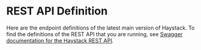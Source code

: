# REST API Definition

Here are the endpoint definitions of the latest main version of Haystack.
To find the definitions of the REST API that you are running,
see [Swagger documentation for the Haystack REST API](/guides/v1.3.0/rest-api#swagger-documentation-for-the-haystack-rest-api).

<div>
    <Swagger />
</div>